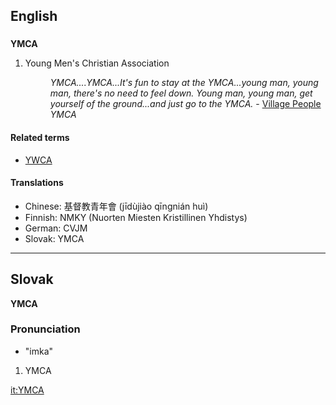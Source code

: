 ==English==
==={{initialism}}===
'''YMCA'''

#Young Men's Christian Association
#:''YMCA....YMCA...It's fun to stay at the YMCA...young man, young man, there's no need to feel down. Young man, young man, get yourself of the ground...and just go to the YMCA.'' - [[w:Village People|Village People]] ''YMCA''

{{wikipedia}}

====Related terms====
*[[YWCA]]

====Translations====
*Chinese: 基督教青年會 (jīdùjiào qīngnián huì)
*Finnish: NMKY (Nuorten Miesten Kristillinen Yhdistys)
*German: CVJM
*Slovak: YMCA<!--moved to Slovak entry: (pronounced ''imka'')-->

----
==Slovak==
'''YMCA'''

===Pronunciation===
*"imka"<!--please provide pronunciation using the conventional schemes used in Wiktionary-->

#YMCA

[[it:YMCA]]